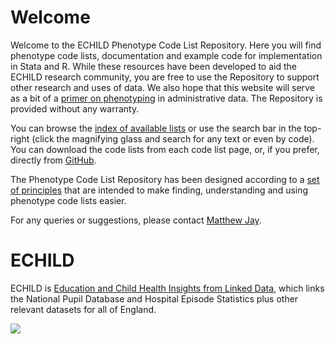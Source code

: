 # Welcome {.unnumbered}

Welcome to the ECHILD Phenotype Code List Repository. Here you will find phenotype code lists, documentation and example code for implementation in Stata and R. While these resources have been developed to aid the ECHILD research community, you are free to use the Repository to support other research and uses of data. We also hope that this website will serve as a bit of a [primer on phenotyping](primer.qmd) in administrative data. The Repository is provided without any warranty.

You can browse the [index of available lists](code_list_index.qmd) or use the search bar in the top-right (click the magnifying glass and search for any text or even by code). You can download the code lists from each code list page, or, if you prefer, directly from [GitHub](https://github.com/UCL-ECHILD/phenotype-code-lists){target="_blank"}.

The Phenotype Code List Repository has been designed according to a [set of principles](principles.qmd) that are intended to make finding, understanding and using phenotype code lists easier.

For any queries or suggestions, please contact [Matthew Jay](mailto:matthew.jay@ucl.ac.uk).

# ECHILD

ECHILD is [Education and Child Health Insights from Linked Data](https://www.echild.ac.uk){target="_blank"}, which links the National Pupil Database and Hospital Episode Statistics plus other relevant datasets for all of England.

![](static/echild-intro.png){fig-alt="The ECHILD logo."}    
